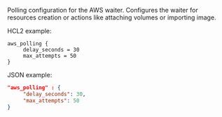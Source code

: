 <!-- Code generated from the comments of the AWSPollingConfig struct in builder/common/state.go; DO NOT EDIT MANUALLY -->

Polling configuration for the AWS waiter. Configures the waiter for resources creation or actions like attaching
volumes or importing image.

HCL2 example:
```hcl
aws_polling {
	 delay_seconds = 30
	 max_attempts = 50
}
```

JSON example:
```json
"aws_polling" : {
	 "delay_seconds": 30,
	 "max_attempts": 50
}
```

<!-- End of code generated from the comments of the AWSPollingConfig struct in builder/common/state.go; -->

